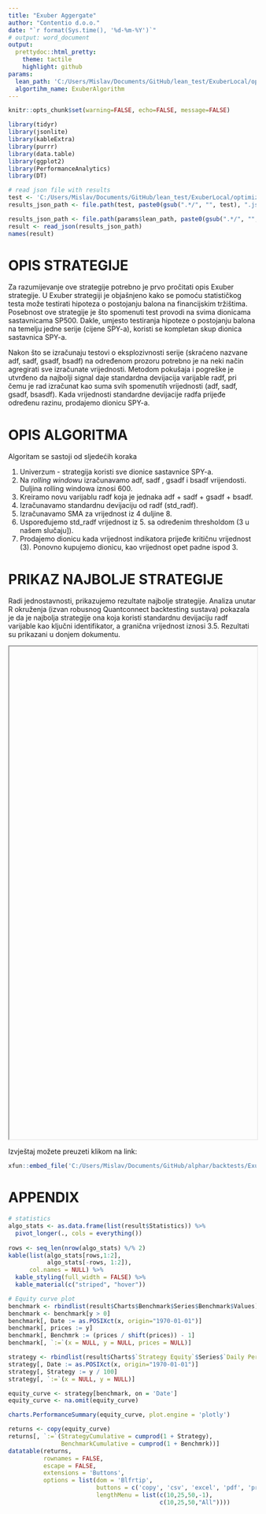 ```yaml
---
title: "Exuber Aggergate"
author: "Contentio d.o.o."
date: "`r format(Sys.time(), '%d-%m-%Y')`"
# output: word_document
output:
  prettydoc::html_pretty:
    theme: tactile
    highlight: github
params:
  lean_path: 'C:/Users/Mislav/Documents/GitHub/lean_test/ExuberLocal/optimizations/2021-04-22_09-26-38/31ba6169-b31a-4da8-a92d-d6df29eea480'
  algortihm_name: ExuberAlgorithm
---
```



```r

knitr::opts_chunk$set(warning=FALSE, echo=FALSE, message=FALSE)

library(tidyr)
library(jsonlite)
library(kableExtra)
library(purrr)
library(data.table)
library(ggplot2)
library(PerformanceAnalytics)
library(DT)
```

```r
# read json file with results
test <- 'C:/Users/Mislav/Documents/GitHub/lean_test/ExuberLocal/optimizations/2021-04-22_09-26-38/31ba6169-b31a-4da8-a92d-d6df29eea480'
results_json_path <- file.path(test, paste0(gsub(".*/", "", test), ".json")) # TEST

results_json_path <- file.path(params$lean_path, paste0(gsub(".*/", "", params$lean_path), ".json"))
result <- read_json(results_json_path)
names(result)
```

# OPIS STRATEGIJE

Za razumijevanje ove strategije potrebno je prvo pročitati opis Exuber strategije. U Exuber strategiji je objašnjeno kako se pomoću statističkog testa može testirati hipoteza o postojanju balona na financijskim tržištima. Posebnost ove strategije je što spomenuti test provodi na svima dionicama sastavnicama SP500. Dakle, umjesto testiranja hipoteze o postojanju balona na temelju jedne serije (cijene SPY-a), koristi se kompletan skup dionica sastavnica SPY-a.

Nakon što se izračunaju testovi o eksplozivnosti serije (skraćeno nazvane adf, sadf, gsadf, bsadf) na određenom prozoru potrebno je na neki način agregirati sve izračunate vrijednosti. Metodom pokušaja i pogreške je utvrđeno da najbolji signal daje standardna devijacija varijable radf, pri čemu je rad izračunat kao suma svih spomenutih vrijednosti (adf, sadf, gsadf, bsasdf). Kada vrijednosti standardne devijacije radfa prijeđe određenu razinu, prodajemo dionicu SPY-a.


# OPIS ALGORITMA 

Algoritam se sastoji od sljedećih koraka

1. Univerzum - strategija koristi sve dionice sastavnice SPY-a.
2. Na *rolling windowu* izračunavamo adf, sadf , gsadf i bsadf vrijendosti. Duljina rolling windowa iznosi 600.
3. Kreiramo novu varijablu radf koja je jednaka adf + sadf + gsadf + bsadf.
4. Izračunavamo standardnu devijaciju od radf (std_radf).
5. Izračunavamo SMA za vrijednost iz 4 duljine 8.
6. Uspoređujemo std_radf vrijednost iz 5. sa određenim thresholdom (3 u našem slučaju]).
7. Prodajemo dionicu kada vrijednost indikatora prijeđe kritičnu vrijednost (3). Ponovno kupujemo dionicu, kao vrijednost opet padne ispod 3.


# PRIKAZ NAJBOLJE STRATEGIJE

Radi jednostavnosti, prikazujemo rezultate najbolje strategije. Analiza unutar R okruženja (izvan robusnog Quantconnect backtesting sustava) pokazala je da je najbolja strategije ona koja koristi standardnu devijaciju radf varijable kao ključni identifikator, a granična vrijednost iznosi 3.5. Rezultati su prikazani u donjem dokumentu.


<iframe width="100%" height="1000" name="iframe" src="C:/Users/Mislav/Documents/GitHub/alphar/backtests/ExuberAggregate/exuber_aggregate_threshold3_SMA8.pdf"></iframe>

Izvještaj možete preuzeti klikom na link: 

```r
xfun::embed_file('C:/Users/Mislav/Documents/GitHub/alphar/backtests/ExuberAggregate/exuber_aggregate_threshold3_SMA8.pdf')
```

# APPENDIX

```r
# statistics
algo_stats <- as.data.frame(list(result$Statistics)) %>% 
  pivot_longer(., cols = everything())
  
rows <- seq_len(nrow(algo_stats) %/% 2)
kable(list(algo_stats[rows,1:2],
           algo_stats[-rows, 1:2]),
      col.names = NULL) %>% 
  kable_styling(full_width = FALSE) %>% 
  kable_material(c("striped", "hover"))
```

```r
# Equity curve plot
benchmark <- rbindlist(result$Charts$Benchmark$Series$Benchmark$Values)
benchmark <- benchmark[y > 0]
benchmark[, Date := as.POSIXct(x, origin="1970-01-01")]
benchmark[, prices := y]
benchmark[, Benchmrk := (prices / shift(prices)) - 1]
benchmark[, `:=`(x = NULL, y = NULL, prices = NULL)]

strategy <- rbindlist(result$Charts$`Strategy Equity`$Series$`Daily Performance`$Values)
strategy[, Date := as.POSIXct(x, origin="1970-01-01")]
strategy[, Strategy := y / 100]
strategy[, `:=`(x = NULL, y = NULL)]

equity_curve <- strategy[benchmark, on = 'Date']
equity_curve <- na.omit(equity_curve)

charts.PerformanceSummary(equity_curve, plot.engine = 'plotly')

```

```r
returns <- copy(equity_curve)
returns[, `:=`(StrategyCumulative = cumprod(1 + Strategy),
               BenchmarkCumulative = cumprod(1 + Benchmrk))]
datatable(returns,
          rownames = FALSE,
          escape = FALSE,
          extensions = 'Buttons',
          options = list(dom = 'Blfrtip',
                         buttons = c('copy', 'csv', 'excel', 'pdf', 'print'),
                         lengthMenu = list(c(10,25,50,-1),
                                           c(10,25,50,"All"))))

```
